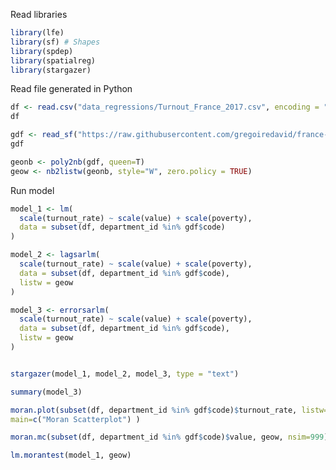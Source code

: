 Read libraries
```r
library(lfe)
library(sf) # Shapes
library(spdep)
library(spatialreg)
library(stargazer)
```

Read file generated in Python
```r
df <- read.csv("data_regressions/Turnout_France_2017.csv", encoding = "UTF-8")
df
```

```r
gdf <- read_sf("https://raw.githubusercontent.com/gregoiredavid/france-geojson/master/departements-version-simplifiee.geojson")
gdf
```
```r
geonb <- poly2nb(gdf, queen=T)
geow <- nb2listw(geonb, style="W", zero.policy = TRUE)


```


Run model
```r
model_1 <- lm(
  scale(turnout_rate) ~ scale(value) + scale(poverty),
  data = subset(df, department_id %in% gdf$code)
)

model_2 <- lagsarlm(
  scale(turnout_rate) ~ scale(value) + scale(poverty),
  data = subset(df, department_id %in% gdf$code),
  listw = geow
)

model_3 <- errorsarlm(
  scale(turnout_rate) ~ scale(value) + scale(poverty),
  data = subset(df, department_id %in% gdf$code),
  listw = geow
)


stargazer(model_1, model_2, model_3, type = "text")
```
```r
summary(model_3)
```



```r
moran.plot(subset(df, department_id %in% gdf$code)$turnout_rate, listw=geow, xlab="Standardized Turnout Rate", ylab="Neighbors Standardized Turnout Rate",
main=c("Moran Scatterplot") )
```

```r
moran.mc(subset(df, department_id %in% gdf$code)$value, geow, nsim=999)

```

```r
lm.morantest(model_1, geow)

```

